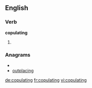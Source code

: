 
==English==

===Verb===
'''copulating'''

# {{present participle of|[[copulate]]}}

===Anagrams===
* {{alphagram|acgilnoptu}}
* [[outplacing#English|outplacing]]


[[de:copulating]]
[[fr:copulating]]
[[vi:copulating]]